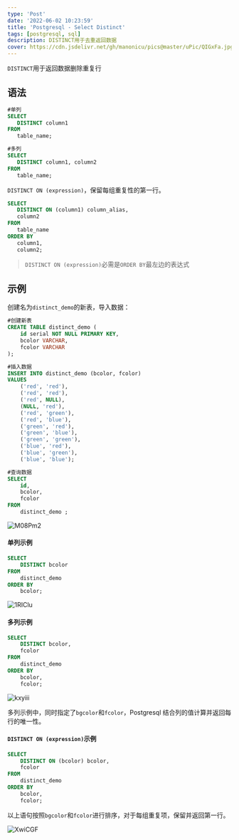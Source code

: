 ```yaml
---
type: 'Post'
date: '2022-06-02 10:23:59'
title: 'Postgresql - Select Distinct'
tags: [postgresql, sql]
description: DISTINCT用于去重返回数据
cover: https://cdn.jsdelivr.net/gh/manonicu/pics@master/uPic/QIGxFa.jpg
---
```


`DISTINCT`用于返回数据删除重复行

## 语法

```sql
#单列
SELECT
   DISTINCT column1
FROM
   table_name;

#多列
SELECT
   DISTINCT column1, column2
FROM
   table_name;
```

`DISTINCT ON (expression)`，保留每组重复性的第一行。

```sql
SELECT
   DISTINCT ON (column1) column_alias,
   column2
FROM
   table_name
ORDER BY
   column1,
   column2;
```

> `DISTINCT ON (expression)`必需是`ORDER BY`最左边的表达式

## 示例

创建名为`distinct_demo`的新表，导入数据：

```sql
#创建新表
CREATE TABLE distinct_demo (
	id serial NOT NULL PRIMARY KEY,
	bcolor VARCHAR,
	fcolor VARCHAR
);

#插入数据
INSERT INTO distinct_demo (bcolor, fcolor)
VALUES
	('red', 'red'),
	('red', 'red'),
	('red', NULL),
	(NULL, 'red'),
	('red', 'green'),
	('red', 'blue'),
	('green', 'red'),
	('green', 'blue'),
	('green', 'green'),
	('blue', 'red'),
	('blue', 'green'),
	('blue', 'blue');

#查询数据
SELECT
	id,
	bcolor,
	fcolor
FROM
	distinct_demo ;
```

![M08Pm2](https://cdn.jsdelivr.net/gh/manonicu/pics@master/uPic/M08Pm2.jpg)

#### 单列示例

```sql
SELECT
	DISTINCT bcolor
FROM
	distinct_demo
ORDER BY
	bcolor;
```

![1RIClu](https://cdn.jsdelivr.net/gh/manonicu/pics@master/uPic/1RIClu.jpg)

#### 多列示例

```sql
SELECT
	DISTINCT bcolor,
	fcolor
FROM
	distinct_demo
ORDER BY
	bcolor,
	fcolor;
```

![kxyiii](https://cdn.jsdelivr.net/gh/manonicu/pics@master/uPic/kxyiii.jpg)

多列示例中，同时指定了`bgcolor`和`fcolor`，Postgresql 结合列的值计算并返回每行的唯一性。

#### `DISTINCT ON (expression)`示例

```sql
SELECT
	DISTINCT ON (bcolor) bcolor,
	fcolor
FROM
	distinct_demo
ORDER BY
	bcolor,
	fcolor;
```

以上语句按照`bgcolor`和`fcolor`进行排序，对于每组重复项，保留并返回第一行。

![XwiCGF](https://cdn.jsdelivr.net/gh/manonicu/pics@master/uPic/XwiCGF.jpg)
